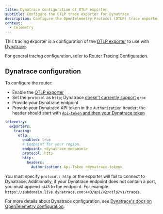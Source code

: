 ```yaml
---
title: Dynatrace configuration of OTLP exporter
subtitle: Configure the OTLP trace exporter for Dynatrace
description: Configure the OpenTelemetry Protocol (OTLP) trace exporter for Dynatrace in the Apollo GraphOS Router or Apollo Router Core.
context:
  - telemetry
---
```


This tracing exporter is a configuration of the [OTLP exporter](/graphos/routing/observability/trace-exporters/otlp) to use with [Dynatrace](https://dynatrace.com/).

For general tracing configuration, refer to [Router Tracing Configuration](/router/configuration/telemetry/exporters/tracing/overview).

## Dynatrace configuration

To configure the router:

- Enable the [OTLP exporter](/router/configuration/telemetry/exporters/tracing/otlp#configuration)
-  Set the `protocol` as `http`;  Dynatrace [doesn't currently support](https://docs.dynatrace.com/docs/extend-dynatrace/opentelemetry/getting-started/otlp-export) `grpc`
- Provide your Dynatrace endpoint
- Provide your Dynatrace API token in the `Authorization` header; the header should start with [`Api-token` and then your Dynatrace token](https://docs.dynatrace.com/docs/extend-dynatrace/opentelemetry/getting-started/otlp-export#authentication-export-to-activegate)

```yaml title="router.yaml"
telemetry:
  exporters:
    tracing:
      otlp:
        enabled: true
        # Endpoint for your region.
        endpoint: <dynatrace-endpoint>
        protocol: http
        http:
          headers:
            Authorization: Api-Token <dynatrace-token>
```

<Note>

You must specify `protocol: http` or the exporter will fail to connect to Dynatrace. Additionally, if your Dynatrace endpoint does not contain a port, you must append `:443` to the endpoint. For example: `https://subdomain.live.dynatrace.com:443/api/v2/otlp/v1/traces`.

</Note>

For more details about Dynatrace configuration, see [Dynatrace's docs on OpenTelemetry configuration](https://docs.dynatrace.com/docs/extend-dynatrace/opentelemetry/getting-started/otlp-export).
